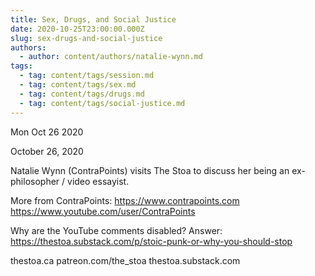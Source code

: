 ```yaml
---
title: Sex, Drugs, and Social Justice
date: 2020-10-25T23:00:00.000Z
slug: sex-drugs-and-social-justice
authors:
  - author: content/authors/natalie-wynn.md
tags:
  - tag: content/tags/session.md
  - tag: content/tags/sex.md
  - tag: content/tags/drugs.md
  - tag: content/tags/social-justice.md
---
```






Mon Oct 26 2020

October 26, 2020

Natalie Wynn (ContraPoints) visits The Stoa to discuss her being an ex-philosopher / video essayist.

More from ContraPoints:
https://www.contrapoints.com
https://www.youtube.com/user/ContraPoints

Why are the YouTube comments disabled? Answer: https://thestoa.substack.com/p/stoic-punk-or-why-you-should-stop

thestoa.ca
patreon.com/the_stoa
thestoa.substack.com


